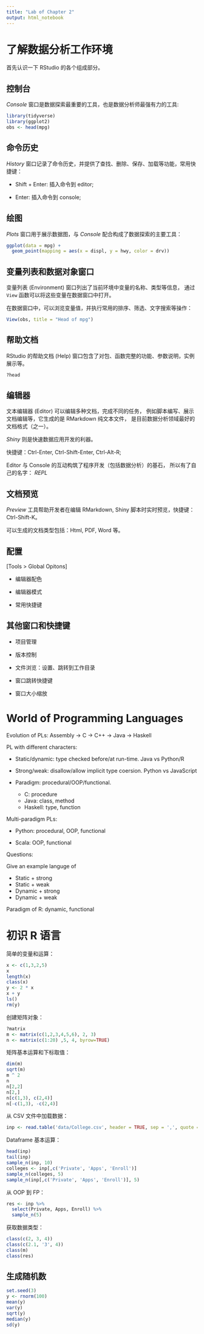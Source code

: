 ```yaml
---
title: "Lab of Chapter 2"
output: html_notebook
---
```


# 了解数据分析工作环境

首先认识一下 RStudio 的各个组成部分。

## 控制台

*Console* 窗口是数据探索最重要的工具，也是数据分析师最强有力的工具:
```r
library(tidyverse)
library(ggplot2)
obs <- head(mpg)
```

## 命令历史

*History* 窗口记录了命令历史，并提供了查找、删除、保存、加载等功能，常用快捷键：

* Shift + Enter: 插入命令到 editor;

* Enter: 插入命令到 console;

## 绘图

*Plots* 窗口用于展示数据图，与 *Console* 配合构成了数据探索的主要工具：
```r
ggplot(data = mpg) +
  geom_point(mapping = aes(x = displ, y = hwy, color = drv))
```

## 变量列表和数据对象窗口

变量列表 (Environment) 窗口列出了当前环境中变量的名称、类型等信息，
通过 `View` 函数可以将这些变量在数据窗口中打开。

在数据窗口中，可以浏览变量值，并执行常用的排序、筛选、文字搜索等操作：

```r
View(obs, title = "Head of mpg")
```

## 帮助文档

RStudio 的帮助文档 (Help) 窗口包含了对包、函数完整的功能、参数说明，实例展示等。
```r
?head
```

## 编辑器

文本编辑器 (Editor) 可以编辑多种文档，完成不同的任务，
例如脚本编写、展示文档编辑等，它生成的是 RMarkdown 纯文本文件，
是目前数据分析领域最好的文档格式（之一）。

*Shiny* 则是快速数据应用开发的利器。

快捷键：Ctrl-Enter, Ctrl-Shift-Enter, Ctrl-Alt-R;

Editor 与 Console 的互动构筑了程序开发（包括数据分析）的基石，
所以有了自己的名字： *REPL*

## 文档预览

*Preview* 工具帮助开发者在编辑 RMarkdown, Shiny 脚本时实时预览，快捷键：Ctrl-Shift-K。

可以生成的文档类型包括：Html, PDF, Word 等。

## 配置

[Tools > Global Opitons]

* 编辑器配色

* 编辑器模式

* 常用快捷键

## 其他窗口和快捷键

* 项目管理

* 版本控制

* 文件浏览：设置、跳转到工作目录

* 窗口跳转快捷键

* 窗口大小缩放

# World of Programming Languages

Evolution of PLs: Assembly -> C -> C++ -> Java -> Haskell

PL with different characters:

* Static/dynamic: type checked before/at run-time. Java vs Python/R

* Strong/weak: disallow/allow implicit type coersion. Python vs JavaScript

* Paradigm: procedural/OOP/functional.
    - C: procedure
    - Java: class, method
    - Haskell: type, function

Multi-paradigm PLs:

* Python: procedural, OOP, functional

* Scala: OOP, functional

Questions:

Give an example languge of

* Static + strong
* Static + weak
* Dynamic + strong
* Dynamic + weak

Paradigm of R: dynamic, functional

# 初识 R 语言

简单的变量和运算：
```r
x <- c(1,3,2,5)
x
length(x)
class(x)
y <- 2 * x
x + y
ls()
rm(y)
```

创建矩阵对象：
```r
?matrix
m <- matrix(c(1,2,3,4,5,6), 2, 3)
n <- matrix(c(1:20) ,5, 4, byrow=TRUE)
```

矩阵基本运算和下标取值：
```r
dim(m)
sqrt(m)
m ^ 2
n
n[2,2]
n[2,]
n[c(1,3), c(2,4)]
n[-c(1,3), -c(2,4)]
```

从 CSV 文件中加载数据：
```r
inp <- read.table('data/College.csv', header = TRUE, sep = ',', quote = '')
```

Dataframe 基本运算：
```r
head(inp)
tail(inp)
sample_n(inp, 10)
colleges <- inp[,c('Private', 'Apps', 'Enroll')]
sample_n(colleges, 5)
sample_n(inp[,c('Private', 'Apps', 'Enroll')], 5)
```

从 OOP 到 FP：
```r
res <- inp %>%
  select(Private, Apps, Enroll) %>%
  sample_n(5)
```

获取数据类型：
```r
class(c(2, 3, 4))
class(c(2.1, '3', 4))
class(m)
class(res)
```

## 生成随机数

```r
set.seed(3)
y <- rnorm(100)
mean(y)
var(y)
sqrt(y)
median(y)
sd(y)
```

